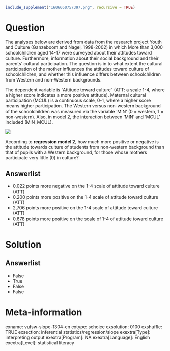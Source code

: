 ```r
include_supplement("1606660757397.png", recursive = TRUE)
```

Question
========
The analyses below are derived from data from the research project Youth and Culture (Ganzeboom and Nagel, 1998-2002) in which More than 3,000 schoolchildren aged 14-17 were surveyed about their attitudes toward culture. Furthermore, information about their social background and their parents' cultural participation. The question is in to what extent the cultural participation of the mother influences the attitudes toward culture of schoolchildren, and whether this influence differs between schoolchildren from Western and non-Western backgrounds.  
  
The dependent variable is "Attitude toward culture" (ATT: a scale 1-4, where a higher score indicates a more positive attitude). Maternal cultural participation (MCUL) is a continuous scale, 0-1, where a higher score means higher participation. The Western versus non-western background of the schoolchildren was measured via the variable 'MIN' (0 = western, 1 = non-western). Also, in model 2, the interaction between 'MIN' and 'MCUL' included (MIN_MCUL).  
  
  
![](1606660757397.png)
  
According to **regression model 2**, how much more positive or negative is the attitude towards culture of students from non-western background than that of pupils with a Western background, for those whose mothers participate very little (0) in culture?

Answerlist
----------
* 0.022 points more negative on the 1-4 scale of attitude toward culture (ATT)
* 0.200 points more positive on the 1-4 scale of attitude toward culture (ATT)
* 2,706 points more positive on the 1-4 scale of attitude toward culture (ATT)
* 0.678 points more positive on the scale of 1-4 of attitude toward culture (ATT)

Solution
========

Answerlist
----------
* False
* True
* False
* False

Meta-information
================
exname: vufsw-slope-1304-en
extype: schoice
exsolution: 0100
exshuffle: TRUE
exsection: inferential statistics/regression/slope
exextra[Type]: interpreting output
exextra[Program]: NA
exextra[Language]: English
exextra[Level]: statistical literacy

